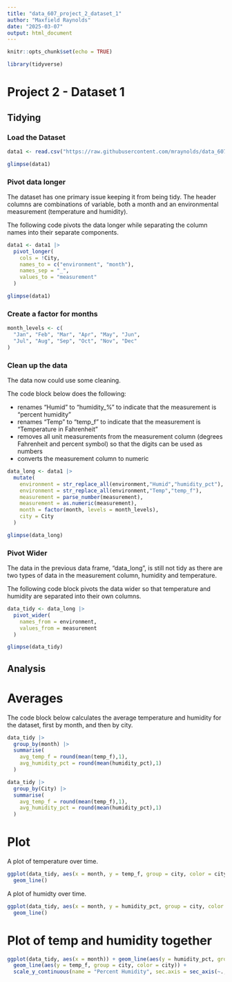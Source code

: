 ```yaml
---
title: "data_607_project_2_dataset_1"
author: "Maxfield Raynolds"
date: "2025-03-07"
output: html_document
---
```


```r
knitr::opts_chunk$set(echo = TRUE)
```

```r
library(tidyverse)
```


# Project 2 - Dataset 1

## Tidying

### Load the Dataset
```r
data1 <- read.csv("https://raw.githubusercontent.com/mraynolds/data_607/refs/heads/main/data_607_project_2_dataset_1.csv")

glimpse(data1)
```
### Pivot data longer

The dataset has one primary issue keeping it from being tidy. The header columns are combinations of variable, both a month and an environmental measurement (temperature and humidity).

The following code pivots the data longer while separating the column names into their separate components.

```r
data1 <- data1 |> 
  pivot_longer(
    cols = !City,
    names_to = c("environment", "month"),
    names_sep = "_",
    values_to = "measurement"
  )

glimpse(data1)
```
### Create a factor for months

```r
month_levels <- c(
  "Jan", "Feb", "Mar", "Apr", "May", "Jun",
  "Jul", "Aug", "Sep", "Oct", "Nov", "Dec"
)
```


### Clean up the data

The data now could use some cleaning.

The code block below does the following:

- renames "Humid" to "humidity_%" to indicate that the measurement is "percent humidity"
- renames "Temp" to "temp_f" to indicate that the measurement is "Temperature in Fahrenheit"
- removes all unit measurements from the measurement column (degrees Fahrenheit and percent symbol) so that the digits can be used as numbers
- converts the measurement column to numeric

```r
data_long <- data1 |>
  mutate(
    environment = str_replace_all(environment,"Humid","humidity_pct"),
    environment = str_replace_all(environment,"Temp","temp_f"),
    measurement = parse_number(measurement),
    measurement = as.numeric(measurement),
    month = factor(month, levels = month_levels),
    city = City
  )

glimpse(data_long)
```
### Pivot Wider

The data in the previous data frame, "data_long", is still not tidy as there are two types of data in the measurement column, humidity and temperature.

The following code block pivots the data wider so that temperature and humidity are separated into their own columns.

```r
data_tidy <- data_long |> 
  pivot_wider(
    names_from = environment,
    values_from = measurement
  )

glimpse(data_tidy)
```

## Analysis

# Averages

The code block below calculates the average temperature and humidity for the dataset, first by month, and then by city.

```r
data_tidy |>
  group_by(month) |> 
  summarise(
    avg_temp_f = round(mean(temp_f),1),
    avg_humidity_pct = round(mean(humidity_pct),1)
  )

data_tidy |>
  group_by(City) |> 
  summarise(
    avg_temp_f = round(mean(temp_f),1),
    avg_humidity_pct = round(mean(humidity_pct),1)
  )
```

# Plot

A plot of temperature over time.

```r
ggplot(data_tidy, aes(x = month, y = temp_f, group = city, color = city)) + 
  geom_line()
```
A plot of humidty over time.

```r
ggplot(data_tidy, aes(x = month, y = humidity_pct, group = city, color = city)) + 
  geom_line()
```
# Plot of temp and humidity together

```r
ggplot(data_tidy, aes(x = month)) + geom_line(aes(y = humidity_pct, group = city, color = city)) +
  geom_line(aes(y = temp_f, group = city, color = city)) +
  scale_y_continuous(name = "Percent Humidity", sec.axis = sec_axis(~., name = "Temperature in Fahrenheit")) 
```